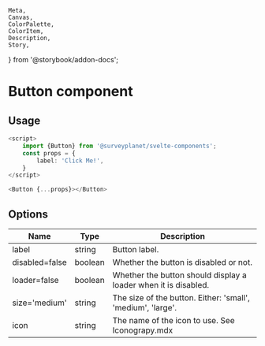 	Meta,
	Canvas,
	ColorPalette,
	ColorItem,
	Description,
	Story,
} from '@storybook/addon-docs';


<Meta
	title="Button/Documentation"
	component={Button}
/>

# Button component

<div id="example">
	<p>
	<Story id="button-default--primary" />
	</p>

</div>

## Usage

```ts
<script>
	import {Button} from '@surveyplanet/svelte-components';
	const props = {
		label: 'Click Me!',
	}
</script>

<Button {...props}></Button>
```

## Options

| Name           | Type    | Description                                                     |
| -------------- | ------- | --------------------------------------------------------------- |
| label          | string  | Button label.                                                   |
| disabled=false | boolean | Whether the button is disabled or not.                          |
| loader=false   | boolean | Whether the button should display a loader when it is disabled. |
| size='medium'  | string  | The size of the button. Either: 'small', 'medium', 'large'.     |
| icon           | string  | The name of the icon to use. See Iconograpy.mdx                 |
